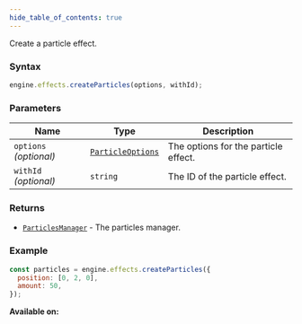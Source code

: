 ```yaml
---
hide_table_of_contents: true
---
```



Create a particle effect.

### Syntax

```js
engine.effects.createParticles(options, withId);
```

### Parameters

| Name                   | Type                                            | Description                          |
| ---------------------- | ----------------------------------------------- | ------------------------------------ |
| `options` _(optional)_ | [`ParticleOptions`](/sdk/types/ParticleOptions) | The options for the particle effect. |
| `withId` _(optional)_  | `string`                                        | The ID of the particle effect.       |

### Returns

- [`ParticlesManager`](/sdk/types/ParticlesManager) - The particles manager.

### Example

```js
const particles = engine.effects.createParticles({
  position: [0, 2, 0],
  amount: 50,
});
```

**Available on:** <ClientTag />
